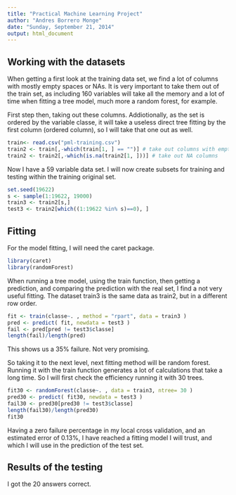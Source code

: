 ```yaml
---
title: "Practical Machine Learning Project"
author: "Andres Borrero Monge"
date: "Sunday, September 21, 2014"
output: html_document
---
```


## Working with the datasets

When getting a first look at the training data set, we find a lot of columns with mostly empty spaces or NAs. It is very important to take them out of the train set, as including 160 variables will take all the memory and a lot of time when fitting a tree model, much more a random forest, for example. 

First step then, taking out these columns. Addiotionally, as the set is ordered by the variable classe, it will take a useless direct tree fitting by the first column (ordered column), so I will take that one out as well. 

```r
train<- read.csv("pml-training.csv")
train2 <- train[,-which(train[1, ] == "")] # take out columns with empty values
train2 <- train2[,-which(is.na(train2[1, ]))] # take out NA columns
```

Now I have a 59 variable data set. I will now create subsets for training and testing within the training original set.

```r
set.seed(19622)
s <- sample(1:19622, 19000) 
train3 <- train2[s,]
test3 <- train2[which((1:19622 %in% s)==0), ]
```


## Fitting

For the model fitting, I will need the caret package.

```r
library(caret)
library(randomForest)
```

When running a tree model, using the train function, then getting a prediction, and comparing the prediction with the real set, I find a not very useful fitting.  The dataset train3 is the same data as train2, but in a different row order.


```r
fit <- train(classe~. , method = "rpart", data = train3 )
pred <- predict( fit, newdata = test3 )
fail <- pred[pred != test3$classe]
length(fail)/length(pred)
```

This shows us a 35% failure. Not very promising. 

So taking it to the next level, next fitting method will be random forest.  Running it with the train function generates a lot of calculations that take a long time. So I will first check the efficiency running it with 30 trees.


```r
fit30 <- randomForest(classe~. , data = train3, ntree= 30 )
pred30 <- predict( fit30, newdata = test3 )
fail30 <- pred30[pred30 != test3$classe]
length(fail30)/length(pred30)
fit30
```

Having a zero failure percentage in my local cross validation, and an estimated error of 0.13%, I have reached a fitting model I will trust, and which I will use in the prediction of the test set.

## Results of the testing

I got the 20 answers correct.


